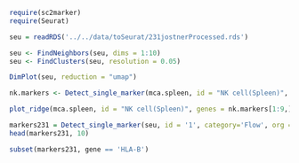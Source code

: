 ```r
require(sc2marker)
require(Seurat)
```

```r
seu = readRDS('../../data/toSeurat/231jostnerProcessed.rds')
```

```r
seu <- FindNeighbors(seu, dims = 1:10)
seu <- FindClusters(seu, resolution = 0.05)
```

```r
DimPlot(seu, reduction = "umap")
```

```r
nk.markers <- Detect_single_marker(mca.spleen, id = "NK cell(Spleen)", category = "Flow", org = "Human")
```

```r
plot_ridge(mca.spleen, id = "NK cell(Spleen)", genes = nk.markers[1:9,]$gene, ncol = 3, assay = "RNA", aggr.other = F)
```

```r
markers231 = Detect_single_marker(seu, id = '1', category='Flow', org = 'Human', self.db = './sc2MarkerGenes.csv')
head(markers231, 10)
```

```r
subset(markers231, gene == 'HLA-B')
```
